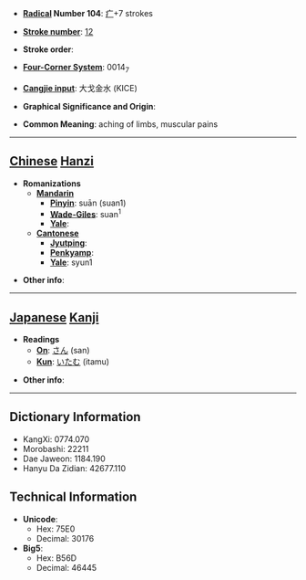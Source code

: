* '''[[Wiktionary:Chinese radical index| Radical]] Number 104''': [[Wiktionary:Chinese radical index 疒|疒]]+7 strokes

* '''[[Wiktionary:Chinese total strokes index|Stroke number]]''': [[Wiktionary:Chinese total strokes index 12|12]]

* '''Stroke order''': 

* '''[[Wiktionary:Chinese four corner index|Four-Corner System]]''': 0014<sub>7</sub>

* '''[[Wiktionary:Chinese Cangjie index|Cangjie input]]''': 大戈金水 (KICE)

* '''Graphical Significance and Origin''': 

* '''Common Meaning''': aching of limbs, muscular pains

----

== [[Chinese]] [[Hanzi]] ==

* '''Romanizations'''
** '''[[Mandarin]]'''
*** '''[[Pinyin]]''': suān (suan1)
*** '''[[Wade-Giles]]''': suan<sup>1</sup>
*** '''[[Yale]]''': 
** '''[[Cantonese]]'''
*** '''[[Jyutping]]''':
*** '''[[Penkyamp]]''': 
*** '''[[Yale]]''': syun1

* '''Other info''': 

----

== [[Japanese]] [[Kanji]] ==

* '''Readings'''
** '''[[On]]''': [[さん]] (san)
** '''[[Kun]]''': [[いたむ]] (itamu)

* '''Other info''':  

----

== Dictionary Information ==

* KangXi: 0774.070
* Morobashi: 22211
* Dae Jaweon: 1184.190
* Hanyu Da Zidian: 42677.110

== Technical Information ==

* '''Unicode''':
** Hex: 75E0
** Decimal: 30176
* '''Big5''':
** Hex: B56D
** Decimal: 46445